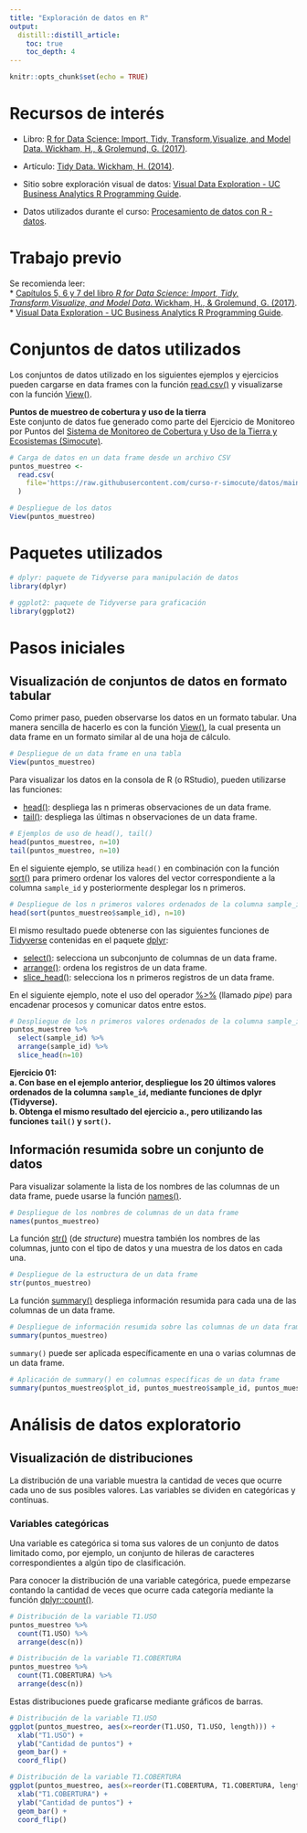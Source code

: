 ```yaml
---
title: "Exploración de datos en R"
output: 
  distill::distill_article:
    toc: true
    toc_depth: 4
---
```


```r
knitr::opts_chunk$set(echo = TRUE)
```

# Recursos de interés
* Libro: [R for Data Science: Import, Tidy, Transform,Visualize, and Model Data. Wickham, H., & Grolemund, G. (2017)](https://r4ds.had.co.nz/).

* Artículo: [Tidy Data. Wickham, H. (2014)](https://doi.org/10.18637/jss.v059.i10).

* Sitio sobre exploración visual de datos: [Visual Data Exploration - UC Business Analytics R Programming Guide](http://uc-r.github.io/gda).

* Datos utilizados durante el curso: [Procesamiento de datos con R - datos](https://github.com/curso-r-simocute/datos).

# Trabajo previo
Se recomienda leer:  
* [Capítulos 5, 6 y 7 del libro  _R for Data Science: Import, Tidy, Transform,Visualize, and Model Data_. Wickham, H., & Grolemund, G. (2017)](https://r4ds.had.co.nz/).  
* [Visual Data Exploration - UC Business Analytics R Programming Guide](http://uc-r.github.io/gda). 

# Conjuntos de datos utilizados
Los conjuntos de datos utilizado en los siguientes ejemplos y ejercicios pueden cargarse en data frames con la función [read.csv()](https://rdrr.io/r/utils/read.table.html) y visualizarse con la función [View()](https://rdrr.io/r/utils/View.html).

**Puntos de muestreo de cobertura y uso de la tierra**  
Este conjunto de datos fue generado como parte del Ejercicio de Monitoreo por Puntos del [Sistema de Monitoreo de Cobertura y Uso de la Tierra y Ecosistemas (Simocute)](https://simocute.go.cr/).

```r
# Carga de datos en un data frame desde un archivo CSV
puntos_muestreo <- 
  read.csv(
    file='https://raw.githubusercontent.com/curso-r-simocute/datos/main/puntosmuestreo-coberturauso-tierra/pnt_csv.csv'
  )
```

```r
# Despliegue de los datos
View(puntos_muestreo)
```

# Paquetes utilizados
```r
# dplyr: paquete de Tidyverse para manipulación de datos
library(dplyr)

# ggplot2: paquete de Tidyverse para graficación
library(ggplot2)
```

# Pasos iniciales
## Visualización de conjuntos de datos en formato tabular
Como primer paso, pueden observarse los datos en un formato tabular. Una manera sencilla de hacerlo es con la función [View()](https://rdrr.io/r/utils/View.html), la cual presenta un data frame en un formato similar al de una hoja de cálculo.

```r
# Despliegue de un data frame en una tabla
View(puntos_muestreo)
```

Para visualizar los datos en la consola de R (o RStudio), pueden utilizarse las funciones:  

* [head()](https://rdrr.io/r/utils/head.html): despliega las n primeras observaciones de un data frame.  
* [tail()](): despliega las últimas n observaciones de un data frame.  

```r
# Ejemplos de uso de head(), tail()
head(puntos_muestreo, n=10)
tail(puntos_muestreo, n=10)
```

En el siguiente ejemplo, se utiliza ```head()``` en combinación con la función [sort()](https://rdrr.io/r/base/sort.html) para primero ordenar los valores del vector correspondiente a la columna  ```sample_id  ``` y posteriormente desplegar los n primeros.

```r
# Despliegue de los n primeros valores ordenados de la columna sample_id
head(sort(puntos_muestreo$sample_id), n=10)
```

El mismo resultado puede obtenerse con las siguientes funciones de [Tidyverse](https://www.tidyverse.org/) contenidas en el paquete [dplyr](https://dplyr.tidyverse.org/):  

* [select()](https://dplyr.tidyverse.org/reference/select.html): selecciona un subconjunto de columnas de un data frame.  
* [arrange()](https://dplyr.tidyverse.org/reference/arrange.html): ordena los registros de un data frame.  
* [slice_head()](https://dplyr.tidyverse.org/reference/slice.html): selecciona los n primeros registros de un data frame.  

En el siguiente ejemplo, note el uso del operador [%>%](https://www.datacamp.com/community/tutorials/pipe-r-tutorial) (llamado *pipe*) para encadenar procesos y comunicar datos entre estos.

```r
# Despliegue de los n primeros valores ordenados de la columna sample_id, mediante funciones de dplyr (Tidyverse)
puntos_muestreo %>%
  select(sample_id) %>%
  arrange(sample_id) %>%
  slice_head(n=10)
```

**
Ejercicio 01:  
a. Con base en el ejemplo anterior, despliegue los 20 últimos valores ordenados de la columna ```sample_id```, mediante funciones de dplyr (Tidyverse).  
b. Obtenga el mismo resultado del ejercicio a., pero utilizando las funciones ```tail()``` y ```sort()```.
**

## Información resumida sobre un conjunto de datos
Para visualizar solamente la lista de los nombres de las columnas de un data frame, puede usarse la función [names()](https://rdrr.io/r/base/names.html).

```r
# Despliegue de los nombres de columnas de un data frame
names(puntos_muestreo)
```

La función [str()](https://rdrr.io/r/utils/str.html) (de *structure*) muestra también los nombres de las columnas, junto con el tipo de datos y una muestra de los datos en cada una.

```r
# Despliegue de la estructura de un data frame
str(puntos_muestreo)
```

La función [summary()](https://rdrr.io/r/base/summary.html) despliega información resumida para cada una de las columnas de un data frame.

```r
# Despliegue de información resumida sobre las columnas de un data frame
summary(puntos_muestreo)
```

```summary()``` puede ser aplicada específicamente en una o varias columnas de un data frame.

```r
# Aplicación de summary() en columnas específicas de un data frame
summary(puntos_muestreo$plot_id, puntos_muestreo$sample_id, puntos_muestreo$analysis_duration)
```

# Análisis de datos exploratorio

## Visualización de distribuciones
La distribución de una variable muestra la cantidad de veces que ocurre cada uno de sus posibles valores. Las variables se dividen en categóricas y contínuas.

### Variables categóricas
Una variable es categórica si toma sus valores de un conjunto de datos limitado como, por ejemplo, un conjunto de hileras de caracteres correspondientes a algún tipo de clasificación.

Para conocer la distribución de una variable categórica, puede empezarse contando la cantidad de veces que ocurre cada categoría mediante la función [dplyr::count()](https://dplyr.tidyverse.org/reference/count.html).

```r
# Distribución de la variable T1.USO
puntos_muestreo %>% 
  count(T1.USO) %>% 
  arrange(desc(n))

# Distribución de la variable T1.COBERTURA
puntos_muestreo %>% 
  count(T1.COBERTURA) %>% 
  arrange(desc(n))
```

Estas distribuciones puede graficarse mediante gráficos de barras.

```r
# Distribución de la variable T1.USO
ggplot(puntos_muestreo, aes(x=reorder(T1.USO, T1.USO, length))) +
  xlab("T1.USO") + 
  ylab("Cantidad de puntos") +   
  geom_bar() +
  coord_flip()

# Distribución de la variable T1.COBERTURA
ggplot(puntos_muestreo, aes(x=reorder(T1.COBERTURA, T1.COBERTURA, length))) +
  xlab("T1.COBERTURA") + 
  ylab("Cantidad de puntos") +   
  geom_bar() +
  coord_flip()
```